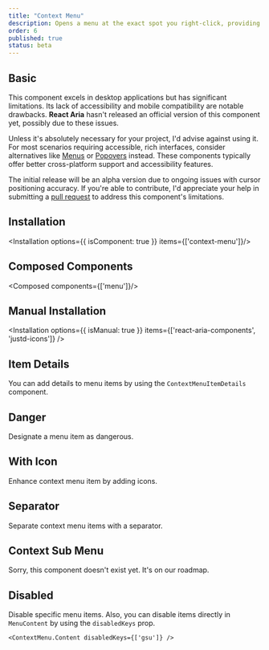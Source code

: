 ```yaml
---
title: "Context Menu"
description: Opens a menu at the exact spot you right-click, providing quick access to relevant options.
order: 6
published: true
status: beta
---
```


## Basic
This component excels in desktop applications but has significant limitations. Its lack of accessibility and mobile compatibility are notable drawbacks. **React Aria** hasn't released an official version of this component yet, possibly due to these issues.

Unless it's absolutely necessary for your project, I'd advise against using it. For most scenarios requiring accessible, rich interfaces, consider alternatives like [Menus](/docs/components/collections/menu) or [Popovers](/docs/components/overlays/popover) instead. These components typically offer better cross-platform support and accessibility features.

The initial release will be an alpha version due to ongoing issues with cursor positioning accuracy. If you're able to contribute, I'd appreciate your help in submitting a [pull request](https://github.com/justdlabs/justd) to address this component's limitations.
<How toUse="controls/context-menu/context-menu-demo" />

## Installation
<Installation options={{ isComponent: true }} items={['context-menu']}/>

## Composed Components
<Composed components={['menu']}/>

## Manual Installation
<Installation options={{ isManual: true }} items={['react-aria-components', 'justd-icons']} />

<SourceCode toShow='context-menu' />

## Item Details
You can add details to menu items by using the `ContextMenuItemDetails` component.
<How toUse="controls/context-menu/context-menu-item-details-demo" />

## Danger
Designate a menu item as dangerous.
<How toUse="controls/context-menu/context-menu-danger-demo" />

## With Icon
Enhance context menu item by adding icons.
<How toUse="controls/context-menu/context-menu-with-icon-demo" />

## Separator
Separate context menu items with a separator.
<How toUse="controls/context-menu/context-menu-separator-demo" />


## Context Sub Menu
Sorry, this component doesn't exist yet. It's on our roadmap.

## Disabled
Disable specific menu items.
<How toUse="controls/context-menu/context-menu-disabled-demo" />
Also, you can disable items directly in `MenuContent` by using the `disabledKeys` prop.
```tsx
<ContextMenu.Content disabledKeys={['gsu']} />
```
